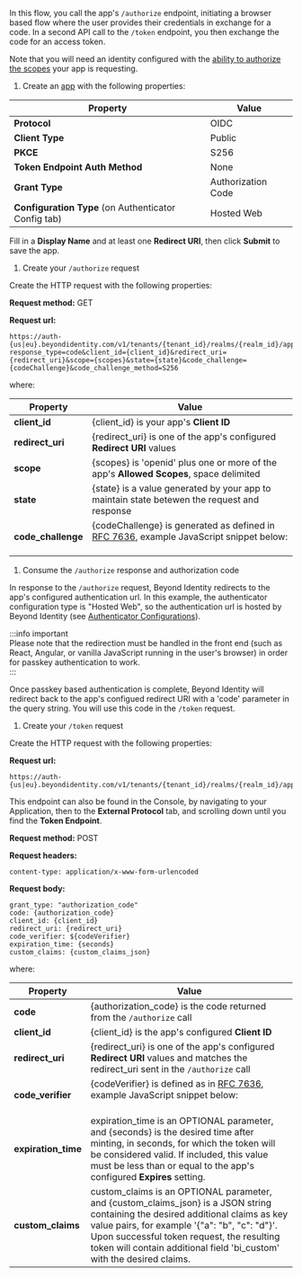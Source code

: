 
In this flow, you call the app's `/authorize` endpoint, initiating a browser based flow where the user provides their credentials in exchange for a code. In a second API call to the `/token` endpoint, you then exchange the code for an access token.

Note that you will need an identity configured with the [ability to authorize the scopes](/docs/api-scopes#scopes-authorized-for-the-identity-approving-the-authorization-request) your app is requesting.

1. Create an [app](/docs/add-an-application) with the following properties:

  | Property | Value |
  | --- | --- |
  | **Protocol** | OIDC |
  | **Client Type** | Public |
  | **PKCE** | S256 |
  | **Token Endpoint Auth Method** | None |
  | **Grant Type** | Authorization Code |
  | **Configuration Type** (on Authenticator Config tab) | Hosted Web |

  Fill in a **Display Name** and at least one **Redirect URI**, then click **Submit** to save the app.

1. Create your `/authorize` request

  Create the HTTP request with the following properties:

  **Request method:** GET

  **Request url:**

  ```http
  https://auth-{us|eu}.beyondidentity.com/v1/tenants/{tenant_id}/realms/{realm_id}/applications/{application_id}/authorize?response_type=code&client_id={client_id}&redirect_uri={redirect_uri}&scope={scopes}&state={state}&code_challenge={codeChallenge}&code_challenge_method=S256
  ```

  where:

  | Property | Value |
  | --- | --- |
  | **client_id** | {client_id} is your app's **Client ID** |
  | **redirect_uri** | {redirect_uri} is one of the app's configured **Redirect URI** values |
  | **scope** | {scopes} is 'openid' plus one or more of the app's **Allowed Scopes**, space delimited |
  | **state** | {state} is a value generated by your app to maintain state betewen the request and response |
  | **code_challenge** | {codeChallenge} is generated as defined in [RFC 7636](https://datatracker.ietf.org/doc/html/rfc7636#section-4.2), example JavaScript snippet below:<br/><br/><CodeChallengeVerifier/> |

1. Consume the `/authorize` response and authorization code

  In response to the `/authorize` request, Beyond Identity redirects to the app's configured authentication url.
  In this example, the authenticator configuration type is "Hosted Web", so the authentication url is hosted by Beyond Identity (see [Authenticator Configurations](/docs/authentication)).

  :::info important  
  Please note that the redirection must be handled in the front end (such as React, Angular, or vanilla JavaScript running in the user's browser) in order for passkey authentication to work.  
  :::

  Once passkey based authentication is complete, Beyond Identity will redirect back to the app's configued redirect URI with a 'code' parameter in the query string. You will use this code in the `/token` request.

1. Create your `/token` request

  Create the HTTP request with the following properties:

  **Request url:**

  ```http
  https://auth-{us|eu}.beyondidentity.com/v1/tenants/{tenant_id}/realms/{realm_id}/applications/{application_id}/token
  ```

  This endpoint can also be found in the Console, by navigating to your Application, then to the **External Protocol** tab, and scrolling down until you find the **Token Endpoint**.

  **Request method:** POST

  **Request headers:**

  ```http
  content-type: application/x-www-form-urlencoded
  ```

  **Request body:**

  ```http
  grant_type: "authorization_code"
  code: {authorization_code}
  client_id: {client_id}
  redirect_uri: {redirect_uri}
  code_verifier: ${codeVerifier}
  expiration_time: {seconds}
  custom_claims: {custom_claims_json}
  ```

  where:

  | Property | Value |
  | --- | --- |
  | **code** | {authorization_code} is the code returned from the `/authorize` call |
  | **client_id** | {client_id} is the app's configured **Client ID** |
  | **redirect_uri** | {redirect_uri} is one of the app's configured **Redirect URI** values and matches the redirect_uri sent in the `/authorize` call |
  | **code_verifier** | {codeVerifier} is defined as in [RFC 7636](https://datatracker.ietf.org/doc/html/rfc7636#section-4.1), example JavaScript snippet below:<br/><br/><CodeChallengeVerifier/> |
  | **expiration_time** | expiration_time is an OPTIONAL parameter, and {seconds} is the desired time after minting, in seconds, for which the token will be considered valid. If included, this value must be less than or equal to the app's configured **Expires** setting. |
  | **custom_claims** | custom_claims is an OPTIONAL parameter, and {custom_claims_json} is a JSON string containing the desired additional claims as key value pairs, for example '{"a": "b", "c": "d"}'. Upon successful token request, the resulting token will contain additional field 'bi_custom' with the desired claims. |
